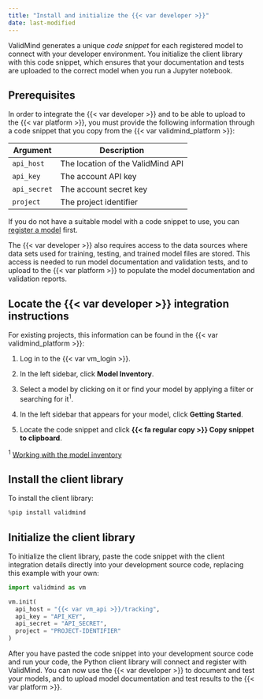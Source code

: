 ```yaml
---
title: "Install and initialize the {{< var developer >}}"
date: last-modified
---
```


ValidMind generates a unique _code snippet_ for each registered model to connect with your developer environment. You initialize the client library with this code snippet, which ensures that your documentation and tests are uploaded to the correct model when you run a Jupyter notebook.

## Prerequisites

In order to integrate the {{< var developer >}} and to be able to upload to the {{< var platform >}}, you must provide the following information through a code snippet that you copy from the {{< var validmind_platform >}}:

| Argument      | Description                        |
|---------------|------------------------------------|
| `api_host`    | The location of the ValidMind API  |
| `api_key`     | The account API key                |
| `api_secret`  | The account secret key             |
| `project`     | The project identifier             |

If you do not have a suitable model with a code snippet to use, you can [register a model](/guide/model-inventory/register-models-in-inventory.qmd) first. 

The {{< var developer >}} also requires access to the data sources where data sets used for training, testing, and trained model files are stored. This access is needed to run model documentation and validation tests, and to upload to the {{< var platform >}} to populate the model documentation and validation reports.

## Locate the {{< var developer >}} integration instructions

For existing projects, this information can be found in the {{< var validmind_platform >}}:

1. Log in to the {{< var vm_login >}}.

2. In the left sidebar, click **Model Inventory**.

3. Select a model by clicking on it or find your model by applying a filter or searching for it^1^.

4. In the left sidebar that appears for your model, click **Getting Started**.

5. Locate the code snippet and click **{{< fa regular copy >}} Copy snippet to clipboard**. 

::: {.column-margin}
^1^ [Working with the model inventory](/guide/model-inventory/working-with-model-inventory.qmd#search-filter-and-sort-models)
:::

## Install the client library

To install the client library:

```python
%pip install validmind
```

## Initialize the client library

To initialize the client library, paste the code snippet with the client integration details directly into your development source code, replacing this example with your own:

```python
import validmind as vm

vm.init(
  api_host = "{{< var vm_api >}}/tracking",
  api_key = "API_KEY",
  api_secret = "API_SECRET",
  project = "PROJECT-IDENTIFIER"
)
```

After you have pasted the code snippet into your development source code and run your code, the Python client library will connect and register with ValidMind. You can now use the {{< var developer >}} to document and test your models, and to upload model documentation and test results to the {{< var platform >}}.